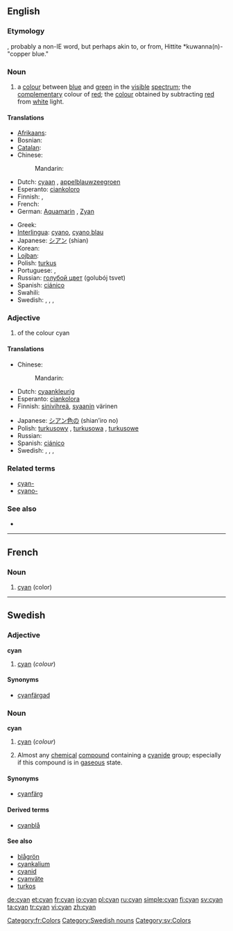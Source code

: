 ==English==
{{wikipedia}}

===Etymology===
{{etyl|grc}} {{term|κύανος|tr=kyanos|lang=grc||dark blue, dark blue enamel, lapis lazuli}}, probably a non-IE word, but perhaps akin to, or from, Hittite *kuwanna(n)- "copper blue."

===Noun===
{{en-noun|-|s}}

# a [[colour]] between [[blue]] and [[green]] in the [[visible]] [[spectrum]]; the [[complementary]] colour of [[red]]; the [[colour]] obtained by subtracting [[red]] from [[white]] light.
#: {{color panel|00FFFF}}

====Translations====
{{trans-top|a colour between blue and green}}
* [[Afrikaans]]: {{t|af|siaan}}
* Bosnian: {{t-|bs|tirkizna|f}}
* [[Catalan]]: {{t|ca|cian|m}}
* Chinese:
*: Mandarin: {{t-|cmn|青色|tr=qīngsè|sc=Hani}}
* Dutch: [[cyaan]] {{n}}, [[appelblauwzeegroen]] {{n}}
* Esperanto: [[ciankoloro]]
* Finnish: {{t-|fi|sinivihreä}}, {{t+|fi|syaani}}
* French: {{t+|fr|cyan|m}}
* German: [[Aquamarin]] {{n}}, [[Zyan]] {{n}}
{{trans-mid}}
* Greek: {{t+|el|κυανός|m|s|tr=kyanós}}
* [[Interlingua]]: [[cyano]], [[cyano blau]]
* Japanese: [[シアン]] (shian)
* Korean: {{t|ko|청록색|tr=cheonglogsaek|sc=Kore}}
* [[Lojban]]: {{t|jbo|cicna}}
* Polish: [[turkus]] {{m}}
* Portuguese: {{t+|pt|turquesa}},  {{t+|pt|ciano|m}}
* Russian: [[голубой цвет]] (golubój tsvet) {{m}}
* Spanish: [[ciánico]]
* Swahili: {{t|sw|cyan}}
* Swedish: {{t|sv|cyan}}, {{t|sv|cyanfärg}}, {{t|sv|turkos}}, {{t|sv|turkosfärg}}
{{trans-bottom}}

===Adjective===
{{en-adj}}

# of the colour cyan

====Translations====
{{trans-top|of the colour cyan}}
* Chinese:
*: Mandarin: {{t-|cmn|青色|alt=青色的|tr=qīngsè de|sc=Hani}}
* Dutch: [[cyaankleurig]]
* Esperanto: [[ciankolora]]
* Finnish: [[sinivihreä]], [[syaani]]n värinen
{{trans-mid}}
* Japanese: [[シアン色の]] (shian’iro no)
* Polish: [[turkusowy]] {{m}}, [[turkusowa]] {{f}}, [[turkusowe]] {{n}}
* Russian: {{t+|ru|голубой|tr=golubój}}
* Spanish: [[ciánico]]
* Swedish: {{t|sv|cyan}}, {{t|sv|cyanfärgad}}, {{t|sv|turkos}}, {{t|sv|turkosfärgad}}
{{trans-bottom}}

===Related terms===
* [[cyan-]]
* [[cyano-]]

===See also===
* {{list|en|blues}}

----

==French==

===Noun===
{{fr-noun|m}}

# [[cyan#English|cyan]] (color)

[[Category:fr:Colors]]

----

==Swedish==

===Adjective===
'''cyan'''

# [[cyan#English|cyan]] (''colour'')

====Synonyms====
* [[cyanfärgad]]

===Noun===
'''cyan'''

# [[cyan#English|cyan]] (''colour'')
# {{colloquial|lang=sv}} Almost any [[chemical]] [[compound]] containing a [[cyanide]] group; especially if this compound is in [[gaseous]] state.

====Synonyms====
* {{sense|colour}} [[cyanfärg]]

====Derived terms====
* [[cyanblå]]

====See also====
* [[blågrön]]
* [[cyankalium]]
* [[cyanid]]
* [[cyanväte]]
* [[turkos]]

[[Category:Swedish nouns]]
[[Category:sv:Colors]]

[[de:cyan]]
[[et:cyan]]
[[fr:cyan]]
[[io:cyan]]
[[pl:cyan]]
[[ru:cyan]]
[[simple:cyan]]
[[fi:cyan]]
[[sv:cyan]]
[[ta:cyan]]
[[tr:cyan]]
[[vi:cyan]]
[[zh:cyan]]